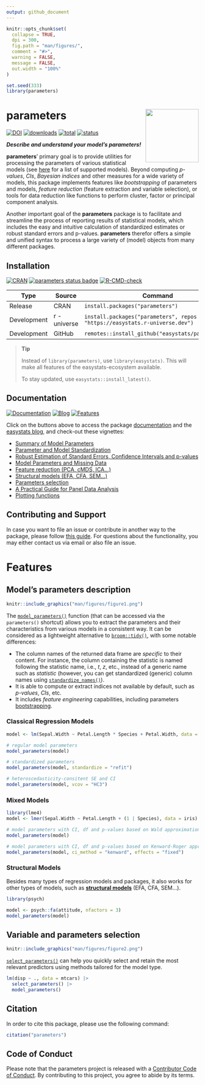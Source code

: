 ```yaml
---
output: github_document
---
```


```r
knitr::opts_chunk$set(
  collapse = TRUE,
  dpi = 300,
  fig.path = "man/figures/",
  comment = "#>",
  warning = FALSE,
  message = FALSE,
  out.width = "100%"
)

set.seed(333)
library(parameters)
```

# parameters <img src="man/figures/logo.png" align="right" height="139" />

[![DOI](https://joss.theoj.org/papers/10.21105/joss.02445/status.svg)](https://doi.org/10.21105/joss.02445)
[![downloads](https://cranlogs.r-pkg.org/badges/parameters)](https://cran.r-project.org/package=parameters)
[![total](https://cranlogs.r-pkg.org/badges/grand-total/parameters)](https://cranlogs.r-pkg.org/) 
[![status](https://tinyverse.netlify.com/badge/parameters)](https://CRAN.R-project.org/package=parameters)

***Describe and understand your model's parameters!***

**parameters**' primary goal is to provide utilities for processing the parameters of various statistical models (see [here](https://easystats.github.io/insight/) for a list of supported models). Beyond computing *p-values*, *CIs*, *Bayesian indices* and other measures for a wide variety of models, this package implements features like *bootstrapping* of parameters and models, *feature reduction* (feature extraction and variable selection), or tools for data reduction like functions to perform cluster, factor or principal component analysis.

Another important goal of the **parameters** package is to facilitate and streamline the process of reporting results of statistical models, which includes the easy and intuitive calculation of standardized estimates or robust standard errors and p-values. **parameters** therefor offers a simple and unified syntax to process a large variety of (model) objects from many different packages.

## Installation

[![CRAN](https://www.r-pkg.org/badges/version/parameters)](https://cran.r-project.org/package=parameters) [![parameters status badge](https://easystats.r-universe.dev/badges/parameters)](https://easystats.r-universe.dev) [![R-CMD-check](https://github.com/easystats/parameters/workflows/R-CMD-check/badge.svg?branch=main)](https://github.com/easystats/parameters/actions)

Type | Source | Command
---|---|---
Release | CRAN | `install.packages("parameters")`
Development | r - universe | `install.packages("parameters", repos = "https://easystats.r-universe.dev")`
Development | GitHub | `remotes::install_github("easystats/parameters")`

> **Tip**
>
> Instead of `library(parameters)`, use `library(easystats)`. This will make all features of the  easystats-ecosystem available.
>
> To stay updated, use `easystats::install_latest()`.

## Documentation

[![Documentation](https://img.shields.io/badge/documentation-parameters-orange.svg?colorB=E91E63)](https://easystats.github.io/parameters/)
[![Blog](https://img.shields.io/badge/blog-easystats-orange.svg?colorB=FF9800)](https://easystats.github.io/blog/posts/)
[![Features](https://img.shields.io/badge/features-parameters-orange.svg?colorB=2196F3)](https://easystats.github.io/parameters/reference/index.html) 

Click on the buttons above to access the package [documentation](https://easystats.github.io/parameters/) and the [easystats blog](https://easystats.github.io/blog/posts/), and check-out these vignettes:

- [Summary of Model Parameters](https://easystats.github.io/parameters/articles/model_parameters.html)
- [Parameter and Model Standardization](https://easystats.github.io/parameters/articles/standardize_parameters_effsize.html)
- [Robust Estimation of Standard Errors, Confidence Intervals and p-values](https://easystats.github.io/parameters/articles/model_parameters_robust.html)
- [Model Parameters and Missing Data](https://easystats.github.io/parameters/articles/model_parameters_mice.html)
- [Feature reduction (PCA, cMDS, ICA...)](https://easystats.github.io/parameters/articles/parameters_reduction.html)
- [Structural models (EFA, CFA, SEM...)](https://easystats.github.io/parameters/articles/efa_cfa.html)
- [Parameters selection](https://easystats.github.io/parameters/articles/parameters_selection.html)
- [A Practical Guide for Panel Data Analysis](https://easystats.github.io/parameters/articles/demean.html)
- [Plotting functions](https://easystats.github.io/see/articles/parameters.html)

## Contributing and Support

In case you want to file an issue or contribute in another way to the package, please follow [this guide](https://github.com/easystats/parameters/blob/main/.github/CONTRIBUTING.md). For questions about the functionality, you may either contact us via email or also file an issue.


# Features
 
## Model's parameters description

```r
knitr::include_graphics("man/figures/figure1.png")
```

The [`model_parameters()`](https://easystats.github.io/parameters/articles/model_parameters.html) function (that can be accessed via the `parameters()` shortcut) allows you to extract the parameters and their characteristics from various models in a consistent way. It can be considered as a lightweight alternative to [`broom::tidy()`](https://github.com/tidymodels/broom), with some notable differences: 

- The column names of the returned data frame are *specific* to their content. For instance, the column containing the statistic is named following the statistic name, i.e., *t*, *z*, etc., instead of a generic name such as *statistic* (however, you can get standardized (generic) column names using [`standardize_names()`](https://easystats.github.io/insight/reference/standardize_names.html)).
- It is able to compute or extract indices not available by default, such as *p-values*, *CIs*, etc.
- It includes *feature engineering* capabilities, including parameters [bootstrapping](https://easystats.github.io/parameters/reference/bootstrap_parameters.html).


### Classical Regression Models

```r
model <- lm(Sepal.Width ~ Petal.Length * Species + Petal.Width, data = iris)

# regular model parameters
model_parameters(model)

# standardized parameters
model_parameters(model, standardize = "refit")

# heteroscedasticity-consitent SE and CI
model_parameters(model, vcov = "HC3")
```

### Mixed Models

```r
library(lme4)
model <- lmer(Sepal.Width ~ Petal.Length + (1 | Species), data = iris)

# model parameters with CI, df and p-values based on Wald approximation
model_parameters(model)

# model parameters with CI, df and p-values based on Kenward-Roger approximation
model_parameters(model, ci_method = "kenward", effects = "fixed")
```

### Structural Models

Besides many types of regression models and packages, it also works for other types of models, such as [**structural models**](https://easystats.github.io/parameters/articles/efa_cfa.html) (EFA, CFA, SEM...).

```r
library(psych)

model <- psych::fa(attitude, nfactors = 3)
model_parameters(model)
```



## Variable and parameters selection

```r
knitr::include_graphics("man/figures/figure2.png")
```

[`select_parameters()`](https://easystats.github.io/parameters/articles/parameters_selection.html) can help you quickly select and retain the most relevant predictors using methods tailored for the model type.

```r
lm(disp ~ ., data = mtcars) |>
  select_parameters() |>
  model_parameters()
```

## Citation

In order to cite this package, please use the following command:

```r
citation("parameters")
```

## Code of Conduct
  
Please note that the parameters project is released with a [Contributor Code of Conduct](https://www.contributor-covenant.org/version/2/1/code_of_conduct/). By contributing to this project, you agree to abide by its terms.
